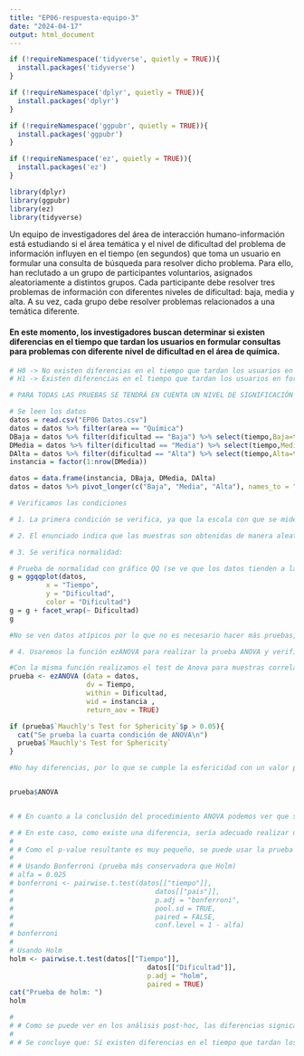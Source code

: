 ---
title: "EP06-respuesta-equipo-3"
date: "2024-04-17"
output: html_document
---

```{r libraries, message=FALSE, warning=FALSE, include=FALSE}

if (!requireNamespace('tidyverse', quietly = TRUE)){
  install.packages('tidyverse')
}

if (!requireNamespace('dplyr', quietly = TRUE)){
  install.packages('dplyr')
}

if (!requireNamespace('ggpubr', quietly = TRUE)){
  install.packages('ggpubr')
}

if (!requireNamespace('ez', quietly = TRUE)){
  install.packages('ez')
}

library(dplyr)
library(ggpubr)
library(ez)
library(tidyverse)
```

Un equipo de investigadores del área de interacción humano-información está estudiando si el área temática y el nivel de dificultad del problema de información influyen en el tiempo (en segundos) que toma un usuario en formular una consulta de búsqueda para resolver dicho problema. Para ello, han reclutado a un grupo de participantes voluntarios, asignados aleatoriamente a distintos grupos. Cada participante debe resolver tres problemas de información con diferentes niveles de dificultad: baja, media y alta. A su vez, cada grupo debe resolver problemas relacionados a una temática diferente.

#### En este momento, los investigadores buscan determinar si existen diferencias en el tiempo que tardan los usuarios en formular consultas para problemas con diferente nivel de dificultad en el área de química.
```{r warning=FALSE}

# H0 -> No existen diferencias en el tiempo que tardan los usuarios en formular una consulta entre las distintas dificultades en el área de química
# H1 -> Existen diferencias en el tiempo que tardan los usuarios en formular una consulta entre las distintas dificultades en el área de química

# PARA TODAS LAS PRUEBAS SE TENDRÁ EN CUENTA UN NIVEL DE SIGNIFICACIÓN DE 0.05

# Se leen los datos
datos = read.csv("EP06 Datos.csv")
datos = datos %>% filter(area == "Química")
DBaja = datos %>% filter(dificultad == "Baja") %>% select(tiempo,Baja=tiempo)
DMedia = datos %>% filter(dificultad == "Media") %>% select(tiempo,Media=tiempo)
DAlta = datos %>% filter(dificultad == "Alta") %>% select(tiempo,Alta=tiempo)
instancia = factor(1:nrow(DMedia))

datos = data.frame(instancia, DBaja, DMedia, DAlta)
datos = datos %>% pivot_longer(c("Baja", "Media", "Alta"), names_to = "Dificultad", values_to = "Tiempo")

# Verificamos las condiciones

# 1. La primera condición se verifica, ya que la escala con que se mide la variable dependiente (el tiempo) tiene las propiedades de una escala de intervalos iguales

# 2. El enunciado indica que las muestras son obtenidas de manera aleatoria, asi que se cumple la segunda condición

# 3. Se verifica normalidad:

# Prueba de normalidad con gráfico QQ (se ve que los datos tienden a la normalidad)
g = ggqqplot(datos,
         x = "Tiempo",
         y = "Dificultad",
         color = "Dificultad")
g = g + facet_wrap(~ Dificultad)
g

#No se ven datos atípicos por lo que no es necesario hacer más pruebas, se cumple la tercera condición.

# 4. Usaremos la función ezANOVA para realizar la prueba ANOVA y verificar la condición de que la matriz de varianzas-covarianzas es esférica

#Con la misma función realizamos el test de Anova para muestras correlacionadas
prueba <- ezANOVA (data = datos,
                   dv = Tiempo,
                   within = Dificultad,
                   wid = instancia ,
                   return_aov = TRUE)

if (prueba$`Mauchly's Test for Sphericity`$p > 0.05){
  cat("Se prueba la cuarta condición de ANOVA\n")
  prueba$`Mauchly's Test for Sphericity`
}

#No hay diferencias, por lo que se cumple la esfericidad con un valor p de 0.36628


prueba$ANOVA


# # En cuanto a la conclusión del procedimiento ANOVA podemos ver que se tiene un p-value muy pequeño (mas pequeño que el nivel de significancia) por lo tanto se cumple la hipotesis alternativa planteada al comienzo de la solución del problema.

# # En este caso, como existe una diferencia, sería adecuado realizar un análisis post-hoc para ver entre que grupos está esa diferencia (aunque la pregunta como tal solo nos menciona si es que existe una diferencia, por lo que la pregunta inicial ya ha sido respondida).
# 
# # Como el p-value resultante es muy pequeño, se puede usar la prueba de Bonferroni o Holm, ya que si bien son más conservadores, en este caso la diferencia debería observarse claramente
# 
# # Usando Bonferroni (prueba más conservadora que Holm)
# alfa = 0.025
# bonferroni <- pairwise.t.test(datos[["tiempo"]],
#                                   datos[["pais"]],
#                                   p.adj = "bonferroni",
#                                   pool.sd = TRUE,
#                                   paired = FALSE,
#                                   conf.level = 1 - alfa)
# bonferroni
# 
# Usando Holm
holm <- pairwise.t.test(datos[["Tiempo"]],
                                  datos[["Dificultad"]],
                                  p.adj = "holm",
                                  paired = TRUE)
cat("Prueba de holm: ")
holm

# 
# # Como se puede ver en los análisis post-hoc, las diferencias signicativas que se pueden observar son entre las dificultades Alta-Baja y Media-Baja, ya el p-value de ambas diferencias es menor al nivel de significancia (alfa = 0.05), no se encuentran diferencias entre el tiempo de formulación de búsquedas entre las preguntas de dificultad Alta-Media.
# 
# # Se concluye que: Sí existen diferencias en el tiempo que tardan los usuarios en formular una consulta entre las distintas dificultades en el área de química. Las diferencias están entre las dificultades de Alta-Baja y Media-Baja.

```

